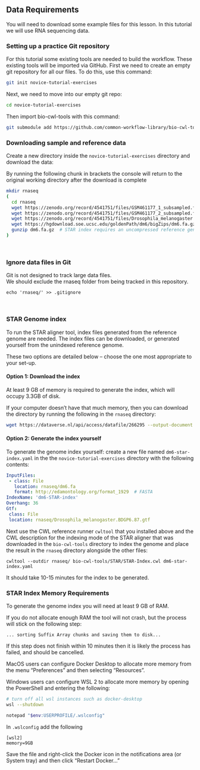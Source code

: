 ## Data Requirements

You will need to download some example files for this lesson. In this tutorial we will use RNA sequencing data.

### Setting up a practice Git repository

For this tutorial some existing tools are needed to build the workflow. These existing tools will be imported via GitHub.
First we need to create an empty git repository for all our files. To do this, use this command:

```bash
git init novice-tutorial-exercises
```

Next, we need to move into our empty git repo:

```bash
cd novice-tutorial-exercises
```

Then import bio-cwl-tools with this command:

```bash
git submodule add https://github.com/common-workflow-library/bio-cwl-tools.git
```

### Downloading sample and reference data
Create a new directory inside the `novice-tutorial-exercises` directory and download the data:

:::::::::::::::: callout

By running the following chunk in brackets the console will return to the
original working directory after the download is complete

::::::::::::::::

```bash
mkdir rnaseq
(
  cd rnaseq
  wget https://zenodo.org/record/4541751/files/GSM461177_1_subsampled.fastqsanger
  wget https://zenodo.org/record/4541751/files/GSM461177_2_subsampled.fastqsanger
  wget https://zenodo.org/record/4541751/files/Drosophila_melanogaster.BDGP6.87.gtf
  wget https://hgdownload.soe.ucsc.edu/goldenPath/dm6/bigZips/dm6.fa.gz
  gunzip dm6.fa.gz  # STAR index requires an uncompressed reference genome
)
```

<br>

### Ignore data files in Git

Git is not designed to track large data files.  
We should exclude the rnaseq folder from being tracked in this repository.  

```
echo 'rnaseq/' >> .gitignore
```

<br>

### STAR Genome index

To run the STAR aligner tool, index files generated from the reference genome are needed.
The index files can be downloaded, or generated yourself from the unindexed reference genome.

These two options are detailed below -- choose the one most appropriate to your set-up.

:::::::::::::::::::: spoiler

#### Option 1: Download the index

At least 9 GB of memory is required to generate the index, which will occupy 3.3GB of disk.

If your computer doesn't have that much memory, then you can download the directory
by running the following in the `rnaseq` directory:

```bash
wget https://dataverse.nl/api/access/datafile/266295 --output-document - | tar -C rnaseq -x --xz
```

:::::::::::::::::::::

::::::::::::::::::::: spoiler

#### Option 2: Generate the index yourself

To generate the genome index yourself: create a new file named `dm6-star-index.yaml`
in the the `novice-tutorial-exercises` directory with the following contents:

```yaml
InputFiles:
 - class: File
   location: rnaseq/dm6.fa
   format: http://edamontology.org/format_1929  # FASTA
IndexName: 'dm6-STAR-index'
Overhang: 36
Gtf:
 class: File
 location: rnaseq/Drosophila_melanogaster.BDGP6.87.gtf
```

Next use the CWL reference runner `cwltool` that you installed above and the CWL description
for the indexing mode of the STAR aligner that was downloaded in the `bio-cwl-tools` directory
to index the genome and place the result in the `rnaseq` directory alongside the other files:

```
cwltool --outdir rnaseq/ bio-cwl-tools/STAR/STAR-Index.cwl dm6-star-index.yaml
```

It should take 10-15 minutes for the index to be generated.

::::::::::::::::::::: callout

### STAR Index Memory Requirements
To generate the genome index you will need at least 9 GB of RAM.

If you do not allocate enough RAM the tool will not crash, but the process will stick
on the following step:
```
... sorting Suffix Array chunks and saving them to disk...
```
If this step does not finish within 10 minutes then it is likely the process has failed,
and should be cancelled.

MacOS users can configure  Docker Desktop to allocate more memory
from the menu "Preferences" and then selecting "Resources".

Windows users can configure WSL 2 to allocate more memory by opening the PowerShell
and entering the following:

```bash
# turn off all wsl instances such as docker-desktop
wsl --shutdown

notepad "$env:USERPROFILE/.wslconfig"
```

In `.wslconfig` add the following

```text
[wsl2]
memory=9GB
```

Save the file and right-click the Docker icon in the notifications area (or System tray)
and then click "Restart Docker…"

:::::::::::::::::::::

:::::::::::::::::::::
